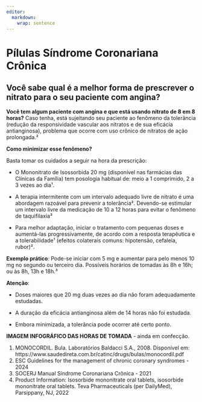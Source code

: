 ```yaml
---
editor: 
  markdown: 
    wrap: sentence
---
```


# Pílulas Síndrome Coronariana Crônica {.unnumbered}

## Você sabe qual é a melhor forma de prescrever o nitrato para o seu paciente com angina?

**Você tem algum paciente com angina e que está usando nitrato de 8 em 8 horas?** Caso tenha, está sujeitando seu paciente ao fenômeno da tolerância (redução da responsividade vascular aos nitratos e de sua eficácia antianginosa), problema que ocorre com uso crônico de nitratos de ação prolongada.²

**Como minimizar esse fenômeno?**

Basta tomar os cuidados a seguir na hora da prescrição:

-   O Mononitrato de Isossorbida 20 mg (disponível nas farmácias das Clínicas da Família) tem posologia habitual de: meio a 1 comprimido, 2 a 3 vezes ao dia¹.

-   A terapia intermitente com um intervalo adequado livre de nitrato é uma abordagem razoável para prevenir a tolerância².
    Devendo-se estimular um intervalo livre da medicação de 10 a 12 horas para evitar o fenômeno de taquifilaxia³

-   Para melhor adaptação, iniciar o tratamento com pequenas doses e aumentá-las progressivamente, de acordo com a resposta terapêutica e a tolerabilidade¹ (efeitos colaterais comuns: hipotensão, cefaleia, rubor)².

**Exemplo prático***:* Pode-se iniciar com 5 mg e aumentar para pelo menos 10 mg no segundo ou terceiro dia.
Possíveis horários de tomadas às 8h e 16h; ou às 8h, 13h e 18h.³

**Atenção**:

-   Doses maiores que 20 mg duas vezes ao dia não foram adequadamente estudadas.

-   A duração da eficácia antianginosa além de 14 horas não foi estudada.

-   Embora minimizada, a tolerância pode ocorrer até certo ponto.

**IMAGEM INFOGRÁFICO DAS HORAS DE TOMADA** - ainda em confecção.

1)  MONOCORDIL. Bula. Laboratórios Baldacci S.A., 2008. Disponível em: https://www.saudedireta.com.br/catinc/drugs/bulas/monocordil.pdf
2)  ESC Guidelines for the management of chronic coronary syndromes - 2024
3)  SOCERJ Manual Síndrome Coronariana Crônica - 2021
4)  Product Information: Isosorbide mononitrate oral tablets, isosorbide mononitrate oral tablets. Teva Pharmaceuticals (per DailyMed), Parsippany, NJ, 2022
